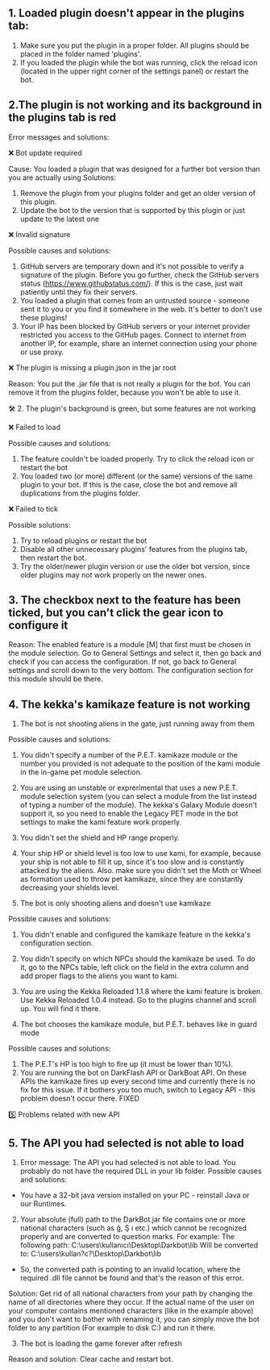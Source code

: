 ## 1. Loaded plugin doesn't appear in the plugins tab:

 1. Make sure you put the plugin in a proper folder. All plugins should be placed in the folder named 'plugins'.
 2. If you loaded the plugin while the bot was running, click the reload icon (located in the upper right corner of the settings panel) or restart the bot.
  
 
## 2.The plugin is not working and its background in the plugins tab is red

 Error messages and solutions:
  
❌ Bot update required

  Cause: You loaded a plugin that was designed for a further bot version than you are actually using
  Solutions: 
  1. Remove the plugin from your plugins folder and get an older version of this plugin.
  2. Update the bot to the version that is supported by this plugin or just update to the latest one

  
❌ Invalid signature

Possible causes and solutions: 
1. GitHub servers are temporary down and it's not possible to verify a signature of the plugin. Before you go further, check the GitHub servers status (https://www.githubstatus.com/). If this is the case, just wait patiently until they fix their servers.
2. You loaded a plugin that comes from an untrusted source - someone sent it to you or you find it somewhere in the web. It's better to don't use these plugins!
3. Your IP has been blocked by GitHub servers or your internet provider restricted you access to the GitHub pages. Connect to internet from another IP, for example, share an internet connection using your phone or use proxy.

  
❌ The plugin is missing a plugin.json in the jar root

Reason: You put the .jar file that is not really a plugin for the bot. You can remove it from the plugins folder, because you won't be able to use it.
 
  
🛠️ 2. The plugin's background is green, but some features are not working
  
❌ Failed to load

Possible causes and solutions:
  1. The feature couldn't be loaded properly. Try to click the reload icon or restart the bot
  2. You loaded two (or more) different (or the same) versions of the same plugin to your bot. If this is the case, close the bot and remove all duplications from the plugins folder.
  
❌ Failed to tick

Possible solutions:
  1. Try to reload plugins or restart the bot
  2. Disable all other unnecessary plugins' features from the plugins tab, then restart the bot.
  3. Try the older/newer plugin version or use the older bot version, since older plugins may not work properly on the newer ones.
  
 
## 3. The checkbox next to the feature has been ticked, but you can't click the gear icon to configure it

Reason: The enabled feature is a module [M] that first must be chosen in the module selection. Go to General Settings and select it, then go back and check if you can access the configuration. If not, go back to General settings and scroll down to the very bottom. The configuration section for this module should be there.
  
 
## 4. The kekka's kamikaze feature is not working 
 
1. The bot is not shooting aliens in the gate, just running away from them

Possible causes and solutions:
  1. You didn't specify a number of the P.E.T. kamikaze module or the number you provided is not adequate to the position of the kami module in the in-game pet module selection.
  2. You are using an unstable or exprerimental that uses a new P.E.T. module selection system (you can select a module from the list instead of typing a number of the module). The kekka's Galaxy Module doesn't support it, so you need to enable the Legacy PET mode in the bot settings to make the kami feature work properly.
  3. You didn't set the shield and HP range properly.
  4. Your ship HP or shield level is too low to use kami, for example, because your ship is not able to fill it up, since it's too slow and is constantly attacked by the aliens. Also. make sure you didn't set the Moth or Wheel as formation used to throw pet kamikaze, since they are constantly decreasing your shields level.
  
2.  The bot is only shooting aliens and doesn't use kamikaze

 Possible causes and solutions:
  1. You didn't enable and configured the kamikaze feature in the kekka's configuration section.
  2. You didn't specify on which NPCs should the kamikaze be used. To do it, go to the NPCs table, left click on the field in the extra column and add proper flags to the aliens you want to kami.
  3. You are using the Kekka Reloaded 1.1.8 where the kami feature is broken. Use Kekka Reloaded 1.0.4 instead. Go to the plugins channel and scroll up. You will find it there.
  
3. The bot chooses the kamikaze module, but P.E.T. behaves like in guard mode

 Possible causes and solutions:
  1.  The P.E.T's HP is too high to fire up (it must be lower than 10%).
  2.  You are running the bot on DarkFlash API or DarkBoat API. On these APIs the kamikaze fires up every second time and currently there is no fix for this issue. If it bothers you too much, switch to Legacy API - this problem doesn't occur there. FIXED
  
5️⃣ Problems related with new API 
 
## 5. The API you had selected is not able to load

1. Error message: The API you had selected is not able to load. You probably do not have the required DLL in your lib folder.
Possible causes and solutions:
- You have a 32-bit java version installed on your PC - reinstall Java or our Runtimes.

2. Your absolute (full) path to the DarkBot.jar file contains one or more national characters (such as ğ, Ş ı etc.) which cannot be recognized properly and are converted to question marks.
For example:
The following path:    C:\users\kullanıcı\Desktop\Darkbot\lib
Will be converted to: C:\users\kullan?c?\Desktop\Darkbot\lib

- So, the converted path is pointing to an invalid location, where the required .dll file cannot be found and that's the reason of this error.

Solution: Get rid of all national characters from your path by changing the name of all directories where they occur. If the actual name of the user on your computer contains mentioned characters (like in the example above) and you don't want to bother with renaming it, you can simply move the bot folder to any partition (For example to disk C:\) and run it there. 
 
3. The bot is loading the game forever after refresh

Reason and solution: Clear cache and restart bot.